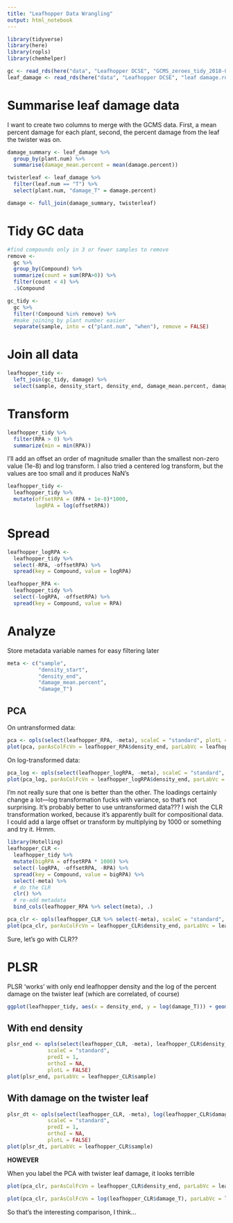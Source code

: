 ```yaml
---
title: "Leafhopper Data Wrangling"
output: html_notebook
---
```


```r
library(tidyverse)
library(here)
library(ropls)
library(chemhelper)
```

```r
gc <- read_rds(here("data", "Leafhopper DCSE", "GCMS_zeroes_tidy_2018-07-19.rds")) 
leaf_damage <- read_rds(here("data", "Leafhopper DCSE", "leaf damage.rds"))
```


# Summarise leaf damage data

I want to create two columns to merge with the GCMS data.  First, a mean percent damage for each plant, second, the percent damage from the leaf the twister was on.

```r
damage_summary <- leaf_damage %>% 
  group_by(plant.num) %>% 
  summarise(damage_mean.percent = mean(damage.percent))

twisterleaf <- leaf_damage %>% 
  filter(leaf.num == "T") %>% 
  select(plant.num, "damage_T" = damage.percent)

damage <- full_join(damage_summary, twisterleaf)
```

# Tidy GC data
```r
#find compounds only in 3 or fewer samples to remove
remove <-
  gc %>% 
  group_by(Compound) %>% 
  summarize(count = sum(RPA>0)) %>% 
  filter(count < 4) %>% 
  .$Compound

gc_tidy <-
  gc %>%
  filter(!Compound %in% remove) %>% 
  #make joining by plant number easier
  separate(sample, into = c("plant.num", "when"), remove = FALSE)
```



# Join all data

```r
leafhopper_tidy <-
  left_join(gc_tidy, damage) %>% 
  select(sample, density_start, density_end, damage_mean.percent, damage_T, Compound, RPA)
```
# Transform

```r
leafhopper_tidy %>%
  filter(RPA > 0) %>%
  summarize(min = min(RPA))
```

I'll add an offset an order of magnitude smaller than the smallest non-zero value (1e-8) and log transform.  I also tried a centered log transform, but the values are too small and it produces NaN's

```r
leafhopper_tidy <-
  leafhopper_tidy %>% 
  mutate(offsetRPA = (RPA + 1e-8)*1000,
         logRPA = log(offsetRPA))
```

# Spread

```r
leafhopper_logRPA <-
  leafhopper_tidy %>% 
  select(-RPA, -offsetRPA) %>% 
  spread(key = Compound, value = logRPA)

leafhopper_RPA <-
  leafhopper_tidy %>% 
  select(-logRPA, -offsetRPA) %>% 
  spread(key = Compound, value = RPA)
```


# Analyze

Store metadata variable names for easy filtering later

```r
meta <- c("sample",
          "density_start",
          "density_end",
          "damage_mean.percent",
          "damage_T")
```

## PCA

On untransformed data:

```r
pca <- opls(select(leafhopper_RPA, -meta), scaleC = "standard", plotL = FALSE)
plot(pca, parAsColFcVn = leafhopper_RPA$density_end, parLabVc = leafhopper_RPA$sample)
```

On log-transformed data:

```r
pca_log <- opls(select(leafhopper_logRPA, -meta), scaleC = "standard", plotL = FALSE)
plot(pca_log, parAsColFcVn = leafhopper_logRPA$density_end, parLabVc = leafhopper_logRPA$sample)
```

I'm not really sure that one is better than the other.  The loadings certainly change a lot---log transformation fucks with variance, so that's not surprising.  It's probably better to use untransformed data???  I wish the CLR transformation worked, because it's apparently built for compositional data.  I could add a large offset or transform by multiplying by 1000 or something and try it.  Hrmm.

```r
library(Hotelling)
leafhopper_CLR <-   
  leafhopper_tidy %>% 
  mutate(bigRPA = offsetRPA * 1000) %>% 
  select(-logRPA, -offsetRPA, -RPA) %>% 
  spread(key = Compound, value = bigRPA) %>% 
  select(-meta) %>%
  # do the CLR
  clr() %>% 
  # re-add metadata
  bind_cols(leafhopper_RPA %>% select(meta), .)
```

```r
pca_clr <- opls(leafhopper_CLR %>% select(-meta), scaleC = "standard", plotL = FALSE)
plot(pca_clr, parAsColFcVn = leafhopper_CLR$density_end, parLabVc = leafhopper_CLR$sample)
```

Sure, let's go with CLR??

# PLSR
PLSR 'works' with only end leafhopper density and the log of the percent damage on the twister leaf (which are correlated, of course)

```r
ggplot(leafhopper_tidy, aes(x = density_end, y = log(damage_T))) + geom_point() + geom_smooth(method = 'lm')
```

## With end density

```r
plsr_end <- opls(select(leafhopper_CLR, -meta), leafhopper_CLR$density_end,
             scaleC = "standard",
             predI = 1,
             orthoI = NA,
             plotL = FALSE)
plot(plsr_end, parLabVc = leafhopper_CLR$sample)
```

## With damage on the twister leaf

```r
plsr_dt <- opls(select(leafhopper_CLR, -meta), log(leafhopper_CLR$damage_T),
             scaleC = "standard",
             predI = 1,
             orthoI = NA,
             plotL = FALSE)
plot(plsr_dt, parLabVc = leafhopper_CLR$sample)
```


**HOWEVER**

When you label the PCA with twister leaf damage, it looks terrible
```r
plot(pca_clr, parAsColFcVn = leafhopper_CLR$density_end, parLabVc = leafhopper_CLR$sample)
```
```r
plot(pca_clr, parAsColFcVn = log(leafhopper_CLR$damage_T), parLabVc = leafhopper_CLR$sample)
```

So that's the interesting comparison, I think...
